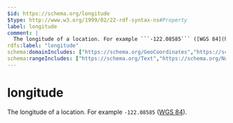 ```yaml
---
$id: https://schema.org/longitude
$type: http://www.w3.org/1999/02/22-rdf-syntax-ns#Property
label: longitude
comment: |
  The longitude of a location. For example ```-122.08585``` ([WGS 84](https://en.wikipedia.org/wiki/World_Geodetic_System)).
rdfs:label: "longitude"
schema:domainIncludes: ["https://schema.org/GeoCoordinates","https://schema.org/Place"]
schema:rangeIncludes: ["https://schema.org/Text","https://schema.org/Number"]
---
```


# longitude

The longitude of a location. For example ```-122.08585``` ([WGS 84](https://en.wikipedia.org/wiki/World_Geodetic_System)).


